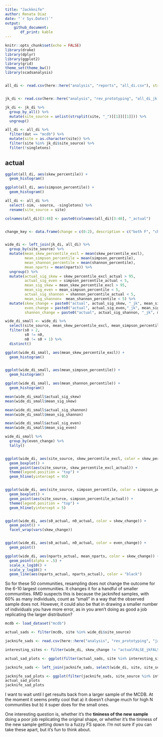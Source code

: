 ```yaml
---
title: "Jackknife"
author: Renata Diaz
date: "`r Sys.Date()`"
output: 
    github_document:
       df_print: kable
---
```


```r
knitr::opts_chunk$set(echo = FALSE)
library(drake)
library(dplyr)
library(ggplot2)
library(grid)
theme_set(theme_bw())
library(scadsanalysis)


all_di <- read.csv(here::here("analysis", "reports", "all_di.csv"), stringsAsFactors = F)


jk_di <- read.csv(here::here("analysis", "rev_prototyping", "all_di_jk.csv"))

jk_di <- jk_di %>%
  group_by_all() %>%
  mutate(site_source = unlist(strsplit(site, "_")[[1]][[1]])) %>%
  ungroup()

all_di <- all_di %>%
  filter(dat == "mcdb") %>%
  mutate(site = as.character(site)) %>%
  filter(site %in% jk_di$site_source) %>%
  filter(!singletons)

```

## actual

```r

ggplot(all_di, aes(skew_percentile)) +
  geom_histogram()

ggplot(all_di, aes(simpson_percentile)) +
  geom_histogram()


```

```r

all_di <- all_di %>%
  select(-sim, -source, -singletons) %>%
  rename(site_source = site)

colnames(all_di)[3:48] <- paste0(colnames(all_di)[3:48], "_actual")


change_key <- data.frame(change = c(0:2), description = c("both F", "change T to F", "both T"))


wide_di <- left_join(jk_di, all_di) %>%
  group_by(site_source) %>%
  mutate(mean_skew_percentile_excl = mean(skew_percentile_excl),
         mean_simpson_percentile = mean(simpson_percentile),
         mean_shannon_percentile = mean(shannon_percentile),
         mean_nparts = mean(nparts)) %>%
  ungroup() %>%
  mutate(actual_sig_skew = skew_percentile_excl_actual > 95,
         actual_sig_even = simpson_percentile_actual < 5,
         mean_sig_skew = mean_skew_percentile_excl > 95,
         mean_sig_even = mean_simpson_percentile < 5,
         actual_sig_shannon = shannon_percentile_actual < 5,
         mean_sig_shannon=  mean_shannon_percentile < 5) %>%
  mutate(skew_change = paste0("actual", actual_sig_skew, "_jk", mean_sig_skew),
         even_change = paste0("actual", actual_sig_even,"_jk", mean_sig_even),
         shannon_change = paste0("actual", actual_sig_shannon, "_jk", mean_sig_shannon))

```

```r

wide_di_small <- wide_di %>%
  select(site_source, mean_skew_percentile_excl, mean_simpson_percentile, s0, n0, mean_nparts, skew_change, even_change, actual_sig_skew, actual_sig_even, mean_sig_skew, mean_sig_even, mean_shannon_percentile, actual_sig_shannon, mean_sig_shannon, shannon_change) %>%
  filter(s0 > 2,
         s0 != n0,
         n0 != s0 + 1) %>%
  distinct()

ggplot(wide_di_small, aes(mean_skew_percentile_excl)) +
  geom_histogram()


ggplot(wide_di_small, aes(mean_simpson_percentile)) +
  geom_histogram()

ggplot(wide_di_small, aes(mean_shannon_percentile)) +
  geom_histogram()

mean(wide_di_small$actual_sig_skew)
mean(wide_di_small$mean_sig_skew)

mean(wide_di_small$actual_sig_shannon)
mean(wide_di_small$mean_sig_shannon)

mean(wide_di_small$actual_sig_even)
mean(wide_di_small$mean_sig_even)

wide_di_small %>%
  group_by(even_change) %>%
  tally()


ggplot(wide_di, aes(site_source, skew_percentile_excl, color = skew_percentile_excl_actual > 95)) +
  geom_boxplot() +
  geom_point(aes(site_source, skew_percentile_excl_actual)) +
  theme(legend.position = "top") +
  geom_hline(yintercept = 95)


ggplot(wide_di, aes(site_source, simpson_percentile, color = simpson_percentile_actual <5)) +
  geom_boxplot() +
  geom_point(aes(site_source, simpson_percentile_actual)) +
  theme(legend.position = "top") +
  geom_hline(yintercept = 5)


ggplot(wide_di, aes(s0_actual, n0_actual, color = skew_change)) +
  geom_point() +
  facet_wrap(vars(skew_change))


ggplot(wide_di, aes(s0_actual, n0_actual, color = even_change)) +
  geom_point()

ggplot(wide_di, aes(nparts_actual, mean_nparts, color = skew_change)) +
  geom_point(alpha = .5) +
  scale_x_log10() +
  scale_y_log10() +
  geom_line(aes(nparts_actual, nparts_actual), color = "black")

```

So for these 50 communities, resampling does not change the outcome for the 6-10 largest communities. It changes it for a handful of smaller communities. RMD suspects this is because the jacknifed samples, with 60% as many individuals, count as "small" in a way that the observed sample does not. However, it could also be that in drawing a smaller number of individuals you have more error, as in you aren't doing as good a job replicating the larger distribution?


```r

mcdb <- load_dataset("mcdb")

actual_sads <- filter(mcdb, site %in% wide_di$site_source)

jacknife_sads <- read.csv(here::here("analysis", "rev_prototyping", "jacknifed_datasets", "mcdb_jk.csv"))

interesting_sites <- filter(wide_di, skew_change != "actualFALSE_jkFALSE")

actual_sad_plots <- ggplot(filter(actual_sads, site %in% interesting_sites$site_source), aes(rank, abund)) + geom_point() + geom_line() + facet_wrap(vars(site), scales = "free", ncol = 1)+ theme(legend.position = "none")

jacknife_sads <- left_join(jacknife_sads, select(wide_di, site, site_source, skew_change, even_change))

jacknife_sad_plots <- ggplot(filter(jacknife_sads, site_source %in% interesting_sites$site_source), aes(rank, abund, color = skew_change, group = site)) +geom_line() + facet_wrap(vars(site_source), scales = "free", ncol = 1) + theme(legend.position = "none")
actual_sad_plots
jacknife_sad_plots
```

I want to wait until I get results back from a larger sample of the MCDB. At the moment it seems pretty cool that a) it doesn't change much for high N communities but b) it super does for the small ones. 

One interesting question is, whether it's the **tininess of the new sample** doing a poor job replicating the original shape, or whether it's the tininess of the new sample getting down to a fuzzy FS space. I'm not sure if you can take these apart, but it's fun to think about.

